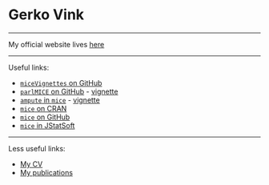 # Gerko Vink

---

My official website lives [here](https://www.gerkovink.com)

---

Useful links:

- [`miceVignettes` on GitHub](https://gerkovink.github.io/miceVignettes/)
- [`parlMICE` on GitHub](https://github.com/gerkovink/parlMICE) - [vignette](https://gerkovink.github.io/parlMICE/Vignette_parlMICE.html)
- [`ampute` in `mice`](https://github.com/stefvanbuuren/mice/blob/ampute/R/Ampute.R) - [vignette](https://cran.r-project.org/web/packages/mice/vignettes/ampute.html)
- [`mice` on CRAN](https://cran.r-project.org/web/packages/mice/index.html)
- [`mice` on GitHub](https://github.com/stefvanbuuren/mice)
- [`mice` in JStatSoft](https://www.jstatsoft.org/article/view/v045i03)

---

Less useful links:

- [My CV](https://www.gerkovink.com/Vink.pdf)
- [My publications](https://www.gerkovink.com/publications/)

